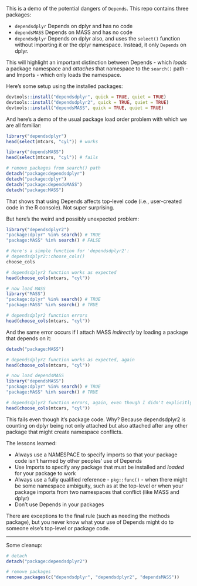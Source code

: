 This is a demo of the potential dangers of `Depends`. This repo contains three packages:

 - `dependsdplyr` Depends on dplyr and has no code
 - `dependsMASS` Depends on MASS and has no code
 - `dependsdplyr` Depends on dplyr also, and uses the `select()` function without importing it or the dplyr namespace. Instead, it only `Depends` on dplyr.

This will highlight an important distinction between Depends - which *loads* a package namespace and *attaches* that namespace to the `search()` path - and Imports - which only loads the namespace.


Here's some setup using the installed packages:

```r
devtools::install("dependsdplyr", quick = TRUE, quiet = TRUE)
devtools::install("dependsdplyr2", quick = TRUE, quiet = TRUE)
devtools::install("dependsMASS", quick = TRUE, quiet = TRUE)
```

And here's a demo of the usual package load order problem with which we are all familiar:

```r
library("dependsdplyr")
head(select(mtcars, "cyl")) # works

library("dependsMASS")
head(select(mtcars, "cyl")) # fails

# remove packages from search() path
detach("package:dependsdplyr")
detach("package:dplyr")
detach("package:dependsMASS")
detach("package:MASS")
```

That shows that using Depends affects top-level code (i.e., user-created code in the R console). Not super surprising.

But here's the weird and possibly unexpected problem:

```r
library("dependsdplyr2")
"package:dplyr" %in% search() # TRUE
"package:MASS" %in% search() # FALSE

# Here's a simple function for 'dependsdplyr2':
# dependsdplyr2::choose_cols() 
choose_cols

# dependsdplyr2 function works as expected
head(choose_cols(mtcars, "cyl"))

# now load MASS
library("MASS")
"package:dplyr" %in% search() # TRUE
"package:MASS" %in% search() # TRUE

# dependsdplyr2 function errors
head(choose_cols(mtcars, "cyl"))
```

And the same error occurs if I attach MASS *indirectly* by loading a package that depends on it:

```r
detach("package:MASS")

# dependsdplyr2 function works as expected, again
head(choose_cols(mtcars, "cyl"))

# now load dependsMASS
library("dependsMASS")
"package:dplyr" %in% search() # TRUE
"package:MASS" %in% search() # TRUE

# dependsdplyr2 function errors, again, even though I didn't explicitly attach MASS
head(choose_cols(mtcars, "cyl"))
```


This fails even though it's package code. Why? Because dependsdplyr2 is counting on dplyr being not only attached but also attached after any other package that might create namespace conflicts.

The lessons learned:

 - Always use a NAMESPACE to specify imports so that your package code isn't harmed by other peoples' use of Depends
 - Use Imports to specify any package that must be installed and *loaded* for your package to work
 - Always use a fully qualified reference - `pkg::func()` - when there might be some namespace ambiguity, such as at the top-level or when your package imports from two namespaces that conflict (like MASS and dplyr)
 - Don't use Depends in your packages

There are exceptions to the final rule (such as needing the methods package), but you never know what your use of Depends might do to someone else's top-level or package code.


---

Some cleanup:

```r
# detach
detach("package:dependsdplyr2")

# remove packages
remove.packages(c("dependsdplyr", "dependsdplyr2", "dependsMASS"))
```
